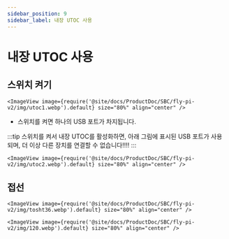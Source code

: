 ```yaml
---
sidebar_position: 9
sidebar_label: 내장 UTOC 사용
---
```


# 내장 UTOC 사용

## 스위치 켜기

    <ImageView image={require('@site/docs/ProductDoc/SBC/fly-pi-v2/img/utoc1.webp').default} size="80%" align="center" />

* 스위치를 켜면 하나의 USB 포트가 차지됩니다.

:::tip
스위치를 켜서 내장 UTOC를 활성화하면, 아래 그림에 표시된 USB 포트가 사용되며, 더 이상 다른 장치를 연결할 수 없습니다!!!!
:::

    <ImageView image={require('@site/docs/ProductDoc/SBC/fly-pi-v2/img/utoc2.webp').default} size="80%" align="center" />

## 접선

    <ImageView image={require('@site/docs/ProductDoc/SBC/fly-pi-v2/img/tosht36.webp').default} size="80%" align="center" />

    <ImageView image={require('@site/docs/ProductDoc/SBC/fly-pi-v2/img/120.webp').default} size="80%" align="center" />
